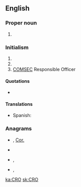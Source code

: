 {{also|cro|cró}}
==English==
{{wikipedia}}

===Proper noun===
{{en-proper-noun}}

# {{context|lang=en|sports}} {{abbreviation of|lang=en|Croatia}}

===Initialism===
{{rfc-header|Initialism}}
{{en-initialism}}

# {{w|Cathode-Ray Oscilloscope}} <!-- Wikipedia redirect => [[W:Oscilloscope]] -->
# {{w|Contract Research Organization}} <!-- Wikipedia redirect => [[W:Contract research organization]] -->
# [[COMSEC]] Responsible Officer

====Quotations====
* {{seeCites}}

====Translations====
{{trans-top|Cathode-Ray Oscilloscope}}
{{trans-mid}}
{{trans-bottom}}

{{trans-top|Contract Research Organization}}
* Spanish: {{t|es|Organización de Investigación por Contrato|f}}
{{trans-mid}}
{{trans-bottom}}

{{trans-top|COMSEC Responsible Officer}}
{{trans-mid}}
{{trans-bottom}}

===Anagrams===
* {{l|en|cor}} , [[Cor.#English|Cor.]]
* {{l|en|OCR}}
* {{l|en|orc}}, {{l|en|ORC}}
* {{l|en|roc}}, {{l|en|ROC}}

[[ka:CRO]]
[[sk:CRO]]
